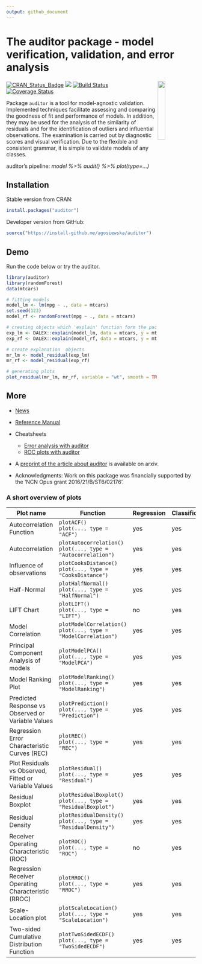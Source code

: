 ---
output: github_document
---

# The auditor package - model verification, validation, and error analysis   
<img src="materials/auditor2.png" width="20%" align="right" />


[![CRAN_Status_Badge](http://www.r-pkg.org/badges/version/auditor)](https://cran.r-project.org/package=auditor)
<img src="http://cranlogs.r-pkg.org/badges/grand-total/auditor" />
[![Build Status](https://travis-ci.org/MI2DataLab/auditor.svg?branch=master)](https://travis-ci.org/MI2DataLab/auditor)
[![Coverage Status](https://img.shields.io/codecov/c/github/mi2datalab/auditor/master.svg)](https://codecov.io/github/mi2datalab/auditor?branch=master)

Package `auditor` is a tool for model-agnostic validation. 
Implemented techniques facilitate assessing and comparing the goodness of fit and performance of models. In addition, they may be used for the analysis of the similarity of residuals and for the identification of outliers and influential observations. The examination is carried out by diagnostic scores and visual verification. 
Due to the flexible and consistent grammar, it is simple to validate models of any classes.

 auditor's pipeline: *model %>% audit() %>% plot(type=...)*


## Installation

Stable version from CRAN:

```{r, eval=FALSE}
install.packages("auditor")
```


Developer version from GitHub:

```{r, eval=FALSE}
source("https://install-github.me/agosiewska/auditor")
```

## Demo

Run the code below or try the auditor.

```{r, message=FALSE, warning=FALSE}
library(auditor)
library(randomForest)
data(mtcars)

# fitting models
model_lm <- lm(mpg ~ ., data = mtcars)
set.seed(123)
model_rf <- randomForest(mpg ~ ., data = mtcars)

# creating objects which 'explain' function form the pacage ['DALEX'](https://github.com/pbiecek/DALEX) that contains all necessary components required for further processing
exp_lm <- DALEX::explain(model_lm, data = mtcars, y = mtcars$mpg)
exp_rf <- DALEX::explain(model_rf, data = mtcars, y = mtcars$mpg, label = "rf")

# create explanation  objects
mr_lm <- model_residual(exp_lm)
mr_rf <- model_residual(exp_rf)

# generating plots
plot_residual(mr_lm, mr_rf, variable = "wt", smooth = TRUE)
```

## More

- [News](NEWS.md)

- [Reference Manual](https://mi2datalab.github.io/auditor/)

- Cheatsheets

  - [Error analysis with auditor](https://raw.githubusercontent.com/mi2datalab/auditor/master/materials/auditor_cheatsheet.png)
  - [ROC plots with auditor](https://raw.githubusercontent.com/mi2datalab/auditor/master/materials/auditor_cheatsheet_ROC.png)

- A [preprint of the article about auditor](https://arxiv.org/abs/1809.07763) is available on arxiv.

- Acknowledgments: Work on this package was financially supported by the ‘NCN Opus grant 2016/21/B/ST6/02176’.

### A short overview of plots

| Plot name                                             | Function                                                               | Regression | Classification | Examples                                                                                                                                                         |
|-------------------------------------------------------|------------------------------------------------------------------------|------------|----------------|------------------------------------------------------------------------------------------------------------------------------------------------------------------|
| Autocorrelation Function                              | `plotACF()` </br> `plot(..., type = "ACF")`                            |    yes     |     yes        | [Examples](https://mi2datalab.github.io/auditor/articles/model_residuals_audit.html#plotacf---autocorrelation-function-of-residuals)                             | 
| Autocorrelation                                       | `plotAutocorrelation()` </br> `plot(..., type = "Autocorrelation")`    |    yes     |      yes       | [Examples](https://mi2datalab.github.io/auditor/articles/model_residuals_audit.html#plotautocorrelation---autocorrelation-of-residuals)                          |
| Influence of observations                             | `plotCooksDistance()` </br> `plot(..., type = "CooksDistance")`        |    yes     |      yes       | [Examples](https://mi2datalab.github.io/auditor/articles/observation_influence_audit.html#which-observations-are-outlyers)                                       |     
| Half-Normal                                           | `plotHalfNormal()` </br> `plot(..., type = "HalfNormal")`              |    yes     |     yes        | [Examples](https://mi2datalab.github.io/auditor/articles/model_fit_audit.html)                                                                                   |
| LIFT Chart                                            | `plotLIFT()` </br> `plot(..., type = "LIFT")`                          |    no      |     yes        | [Examples](https://mi2datalab.github.io/auditor/articles/model_evaluation_audit.html#lift-chart)                                                                         |
| Model Correlation                                     | `plotModelCorrelation()` </br> `plot(..., type = "ModelCorrelation")`  |    yes     |    yes         | [Examples](https://mi2datalab.github.io/auditor/articles/model_residuals_audit.html#plotmodelcorrelation---correlation-of-models)                                |
| Principal Component Analysis of models                | `plotModelPCA()` </br> `plot(..., type = "ModelPCA")`                  |    yes     |     yes        | [Examples](https://mi2datalab.github.io/auditor/articles/model_residuals_audit.html#plotmodelpca---model-pca)                                                    |
| Model Ranking Plot                                    | `plotModelRanking()` </br> `plot(..., type = "ModelRanking")`          |    yes     |     yes        | [Examples](https://mi2datalab.github.io/auditor/articles/model_performance_audit.html)                                                                           |
| Predicted Response vs Observed or Variable Values     | `plotPrediction()` </br> `plot(..., type = "Prediction")`              |    yes     |      yes       | [Examples](https://mi2datalab.github.io/auditor/articles/model_residuals_audit.html#plotpredition---observed-vs-predicted)                                       |
| Regression Error Characteristic Curves (REC)          | `plotREC()` </br> `plot(..., type = "REC")`                            |    yes     |      yes       | [Examples](https://mi2datalab.github.io/auditor/articles/model_residuals_audit.html#plotrec---regression-error-characteristic-rec-curve)                         |
| Plot Residuals vs Observed, Fitted or Variable Values | `plotResidual()` </br> `plot(..., type = "Residual")`                  |    yes     |     yes        | [Examples](https://mi2datalab.github.io/auditor/articles/model_residuals_audit.html#plotresidual---plot-residuals-vs-observed-fitted-or-variable-values)       |
| Residual Boxplot                                      | `plotResidualBoxplot()` </br> `plot(..., type = "ResidualBoxplot")`    |    yes     |     yes        | [Examples](https://mi2datalab.github.io/auditor/articles/model_residuals_audit.html#plotresidualboxplot---boxplot-of-residuals)                                |
| Residual Density                                      | `plotResidualDensity()` </br> `plot(..., type = "ResidualDensity")`    |    yes     |      yes       | [Examples](https://mi2datalab.github.io/auditor/articles/model_residuals_audit.html#plotresidualdensity---density-of-residuals)                                |
| Receiver Operating Characteristic (ROC)               | `plotROC()` </br> `plot(..., type = "ROC")`                            |    no      |      yes       | [Examples](https://mi2datalab.github.io/auditor/articles/model_evaluation_audit.html#receiver-operating-characteristic-roc)                                                                                   |
| Regression Receiver Operating Characteristic (RROC)   | `plotRROC()` </br> `plot(..., type = "RROC")`                          |    yes     |     yes        | [Examples](https://mi2datalab.github.io/auditor/articles/model_residuals_audit.html#plotrroc---regression-receiver-operating-characteristic-rroc)                |
| Scale-Location plot                                   | `plotScaleLocation()` </br> `plot(..., type = "ScaleLocation")`        |    yes     |      yes       | [Examples](https://mi2datalab.github.io/auditor/articles/model_residuals_audit.html#plotscalelocation---scale-location-plot)                                     |
| Two-sided Cumulative Distribution Function            |  `plotTwoSidedECDF()` </br> `plot(..., type = "TwoSidedECDF")`         |    yes     |      yes       | [Examples](https://mi2datalab.github.io/auditor/articles/model_residuals_audit.html#plottwosidedecdf---two-sided-empirical-cumulative-distribution-function-ecdf) |
